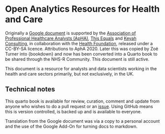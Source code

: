 # Open Analytics Resources for Health and Care {#intro}

Originally a [Google document](https://docs.google.com/document/d/15unzokDyUQR_YLWFqBwVvds3C6B69sZn_3OQro9gB3E/edit#) is supported by the [Association of Professional Healthcare Analysts (ApHA)](https://www.aphanalysts.org/), [This Equals](http://thisequals.co.uk/) and [Keyah Consulting](https://keyahconsulting.com/), in collaboration with the [Health Foundation](https://health.org.uk/), released under a CC-BY-SA licence. 
Attributions to AphA 2020. 
Later this was copied by Zoë Turner into {bookdown} and now has been converted into a Quarto book to be shared through the NHS-R Community.
This document is still active.

This document is a resource for analysts and data scientists working in the health and care sectors primarily, but not exclusively, in the UK.

## Technical notes 

This quarto book is available for review, curation, comment and update from anyone who wishes to do a pull request or an [issue](https://github.com/Lextuga007/open-analytics-resources/issues). 
Using GitHub means this is version controlled, is backed up and is available to everyone.

Translation from the Google document was via a copy to a personal account and the use of the Google Add-On for turning docs to markdown. 
